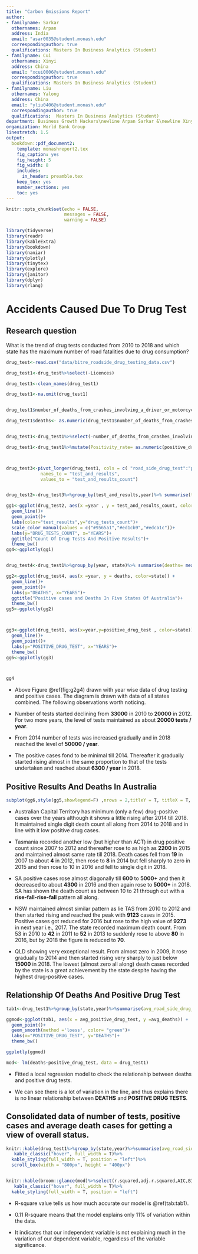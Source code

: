 ```yaml
---
title: "Carbon Emissions Report"
author:
- familyname: Sarkar
  othernames: Arpan
  address: India
  email: "asar0035@student.monash.edu"
  correspondingauthor: true
  qualifications: Masters In Business Analytics (Student) 
- familyname: Cui
  othernames: Xinyi
  address: China
  email: "xcui0006@student.monash.edu"
  correspondingauthor: true
  qualifications: Masters In Business Analytics (Student) 
- familyname: Liu
  othernames: Yalong
  address: China
  email: "yliu0406@student.monash.edu"
  correspondingauthor: true
  qualifications:  Masters In Business Analytics (Student)
department: Business Growth Hackers\newline Arpan Sarkar &\newline Xinyi Cui &\newline Yalong Liu
organization: World Bank Group
linestretch: 1.5
output:
  bookdown::pdf_document2:
    template: monashreport2.tex
    fig_caption: yes
    fig_height: 5
    fig_width: 8
    includes:
      in_header: preamble.tex
    keep_tex: yes
    number_sections: yes
    toc: yes
---
```


```r
knitr::opts_chunk$set(echo = FALSE, 
                      messages = FALSE, 
                      warning = FALSE)
```



```r
library(tidyverse)
library(readr)
library(kableExtra)
library(bookdown)
library(naniar)
library(plotly)
library(tinytex)
library(explore)
library(janitor)
library(dplyr)
library(rlang)
```



\section*{Analysis Of Road Accident Fatalties Due To Drug Consumption}

# Accidents Caused Due To Drug Test
\clearpage
## Research question

What is the trend of drug tests conducted from 2010 to 2018 and which state has the maximum number of road fatalities due to drug consumption?

```r
drug_test<-read.csv("data/bitre_roadside_drug_testing_data.csv")

drug_test1<-drug_test%>%select(-Licences)

drug_test1<-clean_names(drug_test1)

drug_test1<-na.omit(drug_test1)


drug_test1$number_of_deaths_from_crashes_involving_a_driver_or_motorcycle_rider_who_had_an_illegal_drug_in_their_system<- as.numeric(drug_test1$number_of_deaths_from_crashes_involving_a_driver_or_motorcycle_rider_who_had_an_illegal_drug_in_their_system)

drug_test1$deaths<- as.numeric(drug_test1$number_of_deaths_from_crashes_involving_a_driver_or_motorcycle_rider_who_had_an_illegal_drug_in_their_system)


drug_test1<-drug_test1%>%select(-number_of_deaths_from_crashes_involving_a_driver_or_motorcycle_rider_who_had_an_illegal_drug_in_their_system)

drug_test1<-drug_test1%>%mutate(Positivity_rate= as.numeric(positive_drug_test/road_side_drug_test , na.rm=T)*100)



drug_test3<-pivot_longer(drug_test1, cols = c( "road_side_drug_test":"positive_drug_test"),
             names_to = "test_and_results",
             values_to = "test_and_results_count")


drug_test2<-drug_test3%>%group_by(test_and_results,year)%>% summarise(test_and_results_count= mean(test_and_results_count,na.rm=T))
```




```r

gg1<-ggplot(drug_test2, aes(x =year , y = test_and_results_count, color=test_and_results)) + 
  geom_line()+
  geom_point()+
  labs(color="test_results",y="drug_tests_count")+
  scale_color_manual(values = c("#9565a1","#ed1cb9","#edca1c"))+
  labs(y="DRUG_TESTS_COUNT", x="YEARS")+
  ggtitle("Count Of Drug Tests And Positive Results")+
  theme_bw()
gg4<-ggplotly(gg1)


drug_test4<-drug_test1%>%group_by(year, state)%>% summarise(deaths= mean(deaths,na.rm=T))

gg2<-ggplot(drug_test4, aes(x =year, y = deaths, color=state)) + 
  geom_line()+
  geom_point()+
  labs(y="DEATHS", x="YEARS")+
  ggtitle("Positive cases and Deaths In Five States Of Australia")+
  theme_bw()
gg5<-ggplotly(gg2)



gg3<-ggplot(drug_test1, aes(x=year,y=positive_drug_test , color=state)) + 
  geom_line()+
  geom_point()+
  labs(y="POSITIVE_DRUG_TEST", x="YEARS")+
  theme_bw()
gg6<-ggplotly(gg3)  




```


```r
gg4
```

- Above Figure \@ref(fig:g2g4)  drawn with year wise data of drug testing and positive cases. The diagram is drawn with data of all states combined. The following observations worth noticing.

- Number of tests started declining from **33000** in 2010 to **20000** in 2012. For two more years, the level of tests maintained as about **20000 tests / year**.

- From 2014 number of tests was increased gradually and in 2018 reached the level of **50000 / year**.

- The positive cases fond to be minimal till 2014. Thereafter it gradually started rising almost in the same proportion to that of the tests undertaken and reached about **6300 / year** in 2018.


## Positive Results And Deaths In Australia
```r
subplot(gg6,style(gg5,showlegend=F) ,nrows = 2,titleY = T, titleX = T, margin = 0.14)
```
- Australian Capital Territory has minimum (only a few) drug-positive cases over the years although it shows a little rising after 2014 till 2018. It maintained single digit death count all along from 2014 to 2018 and in line with it low positive drug cases.

- Tasmania recorded another low (but higher than ACT) in drug positive count since 2007 to 2012 and thereafter rose to as high as **2200** in 2015 and maintained almost same rate till 2018. Death cases fell from **19** in 2007 to about **4** in 2012, then rose to **8** in 2014 but fell sharply to zero in 2015 and then rose to 10 in 2016 and fell to single digit in 2018.

- SA positive cases rose almost diagonally till **600** to **5000+** and then it decreased to about **4300** in 2016 and then again rose to **5000+** in 2018. SA has shown the death count as between 10 to 21 through out with a **rise-fall-rise-fall** pattern all along.

- NSW maintained almost similar pattern as lie TAS from 2010 to 2012 and then started rising and reached the peak with **9123** cases in 2015. Positive cases got reduced for 2016 but rose to the high value of **9273** in next year i.e., 2017. The state recorded maximum death count. From 53 in 2010 to **42** in 2011 to **52** in 2013 to suddenly rose to above **80** in 2016, but by 2018 the figure is reduced to **70**.

- QLD showing very exceptional result. From almost zero in 2009, it rose gradually to 2014 and then started rising very sharply to just below **15000** in 2018. The lowest (almost zero all along) death cases recorded by the state is a great achievement by the state despite having the highest drug-positive cases.

\clearpage
## Relationship Of Deaths And Positive Drug Test

```r
tab1<-drug_test1%>%group_by(state,year)%>%summarise(avg_road_side_drug_test=mean(road_side_drug_test), avg_positive_drug_test= mean(positive_drug_test), avg_deaths=mean(deaths))%>%arrange(-avg_deaths)

ggmod<-ggplot(tab1, aes(x = avg_positive_drug_test, y =avg_deaths)) +
  geom_point()+
  geom_smooth(method ='loess', color= "green")+
  labs(x="POSITIVE_DRUG_TEST", y="DEATHS")+
  theme_bw()

ggplotly(ggmod)

mod<- lm(deaths~positive_drug_test, data = drug_test1)


```

- Fitted a local regression model to check the relationship between deaths and positive drug tests.

- We can see there is a lot of variation in the line, and thus explains there is no linear relationship between **DEATHS** and **POSITIVE DRUG TESTS**.


## Consolidated data of number of tests, positive cases and average death cases for getting a view of overall status.

```r
knitr::kable(drug_test1%>%group_by(state,year)%>%summarise(avg_road_side_drug_test=mean(road_side_drug_test), avg_positive_drug_test= mean(positive_drug_test), avg_deaths=mean(deaths))%>%arrange(-avg_deaths), caption = "Tabular representation of consolidated data")%>%
   kable_classic("hover", full_width = T)%>%
  kable_styling(full_width = T, position = "left")%>%
  scroll_box(width = "800px", height = "400px")



```


```r
knitr::kable(broom::glance(mod)%>%select(r.squared,adj.r.squared,AIC,BIC,deviance), caption = "Model Statistics")%>%
   kable_classic("hover", full_width = T)%>%
  kable_styling(full_width = T, position = "left")
```

- R-square value tells us how much accurate our model is \@ref(tab:tab1).

- 0.11 R-square means that the model explains only 11% of variation within the data.

- It indicates that our independent variable is not explaining much in the variation of our dependent variable, regardless of the variable significance.

















